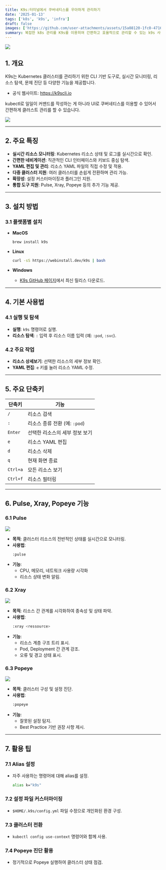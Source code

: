```yaml
---
title: K9s:터미널에서 쿠버네티스를 우아하게 관리하기
date: '2025-01-13'
tags: ['k8s', 'k9s', 'infra']
draft: false
images: ['https://github.com/user-attachments/assets/15a08120-1fc0-4716-a4e7-6b0e4a7b50f5'] 
summary: 복잡한 k8s 관리를 K9s를 이용히여 간편하고 효율적으로 관리할 수 있는 k9s 사용법을 소개합니다. 
---
```


<img  src="https://github.com/user-attachments/assets/15a08120-1fc0-4716-a4e7-6b0e4a7b50f5" />


## 1. 개요

K9s는 Kubernetes 클러스터를 관리하기 위한 CLI 기반 도구로, 실시간 모니터링, 리소스 탐색, 문제 진단 등 다양한 기능을 제공합니다.   
- 공식 웹사이트: https://k9scli.io

kubectl로 일일이 커맨드를 작성하는 게 아니라 UI로 쿠버네티스를 이용할 수 있어서 간편하게 클러스트 관리를 할 수 있습니다. 

<img src="https://github.com/user-attachments/assets/330679e0-4d72-4a33-9314-eb1b2d5acce4" />

---

## 2. 주요 특징

- **실시간 리소스 모니터링**: Kubernetes 리소스 상태 및 로그를 실시간으로 확인.
- **간편한 네비게이션**: 직관적인 CLI 인터페이스와 키보드 중심 탐색.
- **YAML 편집 및 관리**: 리소스 YAML 파일의 직접 수정 및 적용.
- **다중 클러스터 지원**: 여러 클러스터를 손쉽게 전환하며 관리 가능.
- **확장성**: 설정 커스터마이징과 플러그인 지원.
- **통합 도구 지원**: Pulse, Xray, Popeye 등의 추가 기능 제공.

---

## 3. 설치 방법

### 3.1 플랫폼별 설치

- **MacOS**
  ```bash
  brew install k9s
  ```

- **Linux**
  ```bash
  curl -sS https://webinstall.dev/k9s | bash
  ```

- **Windows**
  - [K9s GitHub 페이지](https://github.com/derailed/k9s)에서 최신 릴리스 다운로드.

---

## 4. 기본 사용법

### 4.1 실행 및 탐색
- **실행**: `k9s` 명령어로 실행.
- **리소스 탐색**: `:` 입력 후 리소스 이름 입력 (예: `:pod`, `:svc`).

### 4.2 주요 작업
- **리소스 상세보기**: 선택한 리소스의 세부 정보 확인.
- **YAML 편집**: `e` 키를 눌러 리소스 YAML 수정.

---

## 5. 주요 단축키

| 단축키      | 기능                                   |
|-------------|----------------------------------------|
| `/`         | 리소스 검색                           |
| `:`         | 리소스 종류 전환 (예: `:pod`)          |
| `Enter`     | 선택한 리소스의 세부 정보 보기         |
| `e`         | 리소스 YAML 편집                      |
| `d`         | 리소스 삭제                           |
| `q`         | 현재 화면 종료                        |
| `Ctrl+a`    | 모든 리소스 보기                      |
| `Ctrl+f`    | 리소스 필터링                         |

---

## 6. Pulse, Xray, Popeye 기능

### 6.1 Pulse
  <img src="https://github.com/user-attachments/assets/a8699470-fa4f-4cd5-8129-458e7c09409f" />

- **목적**: 클러스터 리소스의 전반적인 상태를 실시간으로 모니터링.
- **사용법**: 
  ```bash
  :pulse
  ```
- **기능**:
  - CPU, 메모리, 네트워크 사용량 시각화
  - 리소스 상태 변화 알림.


### 6.2 Xray

<img src="https://github.com/user-attachments/assets/047ecd87-efdb-4fbd-adc7-83657413e514" />

- **목적**: 리소스 간 관계를 시각화하여 종속성 및 상태 파악.
- **사용법**: 
  ```bash
  :xray <ressource>
  ```
- **기능**:
  - 리소스 계층 구조 트리 표시.
  - Pod, Deployment 간 관계 강조.
  - 오류 및 경고 상태 표시.



### 6.3 Popeye
<img  src="https://github.com/user-attachments/assets/7905ba0c-bf12-4aad-acda-cea9be3f591e" />


- **목적**: 클러스터 구성 및 설정 진단.
- **사용법**: 
  ```bash
  :popeye
  ```
- **기능**:
  - 잘못된 설정 탐지.
  - Best Practice 기반 권장 사항 제시.

---

## 7. 활용 팁

### 7.1 Alias 설정
- 자주 사용하는 명령어에 대해 alias를 설정.
  ```bash
  alias k="k9s"
  ```

### 7.2 설정 파일 커스터마이징
- `$HOME/.k9s/config.yml` 파일 수정으로 개인화된 환경 구성.

### 7.3 클러스터 전환
- `kubectl config use-context` 명령어와 함께 사용.

### 7.4 Popeye 진단 활용
- 정기적으로 Popeye 실행하여 클러스터 상태 점검.


